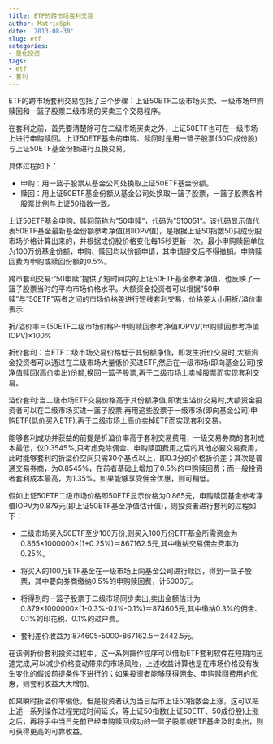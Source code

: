 ```yaml
---
title: ETF的跨市场套利交易
author: MatrixSpk
date: '2013-08-30'
slug: etf
categories:
- 量化投资
tags:
- etf
- 套利
---
```

ETF的跨市场套利交易包括了三个步骤：上证50ETF二级市场买卖、一级市场申购赎回和一篮子股票二级市场的买卖三个交易程序。
  
在套利之前，首先要清楚除可在二级市场买卖之外，上证50ETF也可在一级市场上进行申购赎回。上证50ETF基金的申购、赎回时是用一篮子股票(50只成份股)与上证50ETF基金份额进行互换交易。

具体过程如下：

* 申购：用一篮子股票从基金公司处换取上证50ETF基金份额。
* 赎回：用上证50ETF基金份额从基金公司处换取一篮子股票，一篮子股票各种股票比例与上证50指数一致。

上证50ETF基金申购、赎回简称为"50申赎"，代码为"510051"。该代码显示值代表50ETF基金最新基金份额参考净值(即IOPV值)，是根据上证50指数50只成份股市场价格计算出来的，并根据成份股价格变化每15秒更新一次。最小申购赎回单位为100万份基金份额，申购、赎回均以份额申请，其申请提交后不得撤销。申购赎回费为申购或赎回份额的0.5%。

跨市套利交易:"50申赎"提供了短时间内的上证50ETF基金参考净值，也反映了一篮子股票当时的平均市场价格水平。大额资金投资者可以根据"50申赎"与"50ETF"两者之间的市场价格差进行短线套利交易，价格差大小用折/溢价率表示:

折/溢价率＝(50ETF二级市场价格P-申购赎回参考净值IOPV)/(申购赎回参考净值IOPV)×100%

折价套利：当ETF二级市场交易价格低于其份额净值，即发生折价交易时,大额资金投资者可以通过在二级市场大量低价买进ETF,然后在一级市场(即向基金公司)按净值赎回(高价卖出)份额,换回一篮子股票,再于二级市场上卖掉股票而实现套利交易。

溢价套利:当二级市场ETF交易价格高于其份额净值,即发生溢价交易时,大额资金投资者可以在二级市场买进一篮子股票,再用这些股票于一级市场(即向基金公司)申购ETF(低价买入ETF),再于二级市场上高价卖掉ETF而实现套利交易。

能够套利成功并获益的前提是折溢价率高于套利交易费用，一级交易券商的套利成本最低，仅0.3545%,只考虑免除佣金、申购赎回费用之后的其他必要交易费用，此时能够套利的折溢价空间只需30个基点以上，即0.3分的价格折价差；其次是普通交易券商，为0.8545%，在前者基础上增加了0.5%的申购赎回费；而一般投资者套利成本最高，为1.35%，如果能够享受佣金优惠，则可稍低。

假如上证50ETF二级市场价格即50ETF显示价格为0.865元，申购赎回基金参考净值IOPV为0.879元(即上证50ETF基金净值估计值)，则投资者进行套利的过程如下：

* 二级市场买入50ETF至少100万份,则买入100万份ETF基金所需资金为0.865×1000000×(1+0.25%)＝867162.5元,其中缴纳交易佣金费率为0.25%。

* 将买入的100万ETF基金在一级市场上向基金公司进行赎回，得到一篮子股票，其中要向券商缴纳0.5%的申购赎回费，计5000元。

* 将得到的一篮子股票于二级市场同步卖出,卖出金额估计为0.879×1000000×(1-0.3%-0.1%-0.1%)＝874605元,其中缴纳0.3%的佣金、0.1%的印花税、0.1%的过户费。

* 套利差价收益为:874605-5000-867162.5＝2442.5元。

在该例折价套利投资过程中，这一系列操作程序可以借助ETF套利软件在短期内迅速完成,可以减少价格变动带来的市场风险，上述收益计算也是在市场价格没有发生变化的假设前提条件下进行的；如果投资者能够获得佣金、申购赎回费用的优惠，则套利收益大大增加。

如果瞬时折溢价率偏低，但是投资者认为当日后市上证50指数会上涨，这可以把上述一系列操作过程完成时间延长，等上证50指数(上证50ETF、50成份股)上涨之后，再将手中当日先前已经申购赎回成功的一篮子股票或ETF基金及时卖出，则可获得更高的可靠收益。

